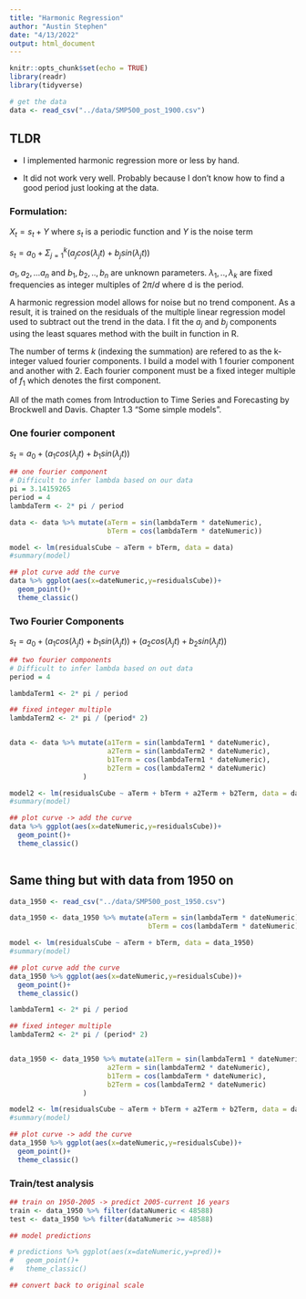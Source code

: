 ```yaml
---
title: "Harmonic Regression"
author: "Austin Stephen"
date: "4/13/2022"
output: html_document
---
```


```r
knitr::opts_chunk$set(echo = TRUE)
library(readr)
library(tidyverse)
```

```r
# get the data
data <- read_csv("../data/SMP500_post_1900.csv")
```

## TLDR

* I implemented harmonic regression more or less by hand.

* It did not work very well. Probably because I don't know how to find a good 
period just looking at the data.

### Formulation:
$X_t = s_t + Y$ where $s_t$ is a periodic function and $Y$ is the noise term

$s_t = a_0 + \Sigma_{j=1}^k(a_j cos(\lambda_jt)+b_jsin(\lambda_j t))$

$a_1,a_2,...a_n$ and $b_1, b_2, ..,b_n$ are unknown parameters. $\lambda_1,..,\lambda_k$ are fixed frequencies as integer multiples of $2\pi / d$ where d is the period.


A harmonic regression model allows for noise but no trend component.
As a result, it is trained on the residuals of the multiple linear regression model used to subtract out the trend in the data. I fit the $a_j$ and $b_j$ components using the 
least squares method with the built in function in R.

The number of terms $k$ (indexing the summation) are refered to as the k-integer valued fourier components. I build a model with 1 fourier component and another with 2. Each fourier component must be 
a fixed integer multiple of $f_1$ which denotes the first component.

All of the math comes from Introduction to Time Series and Forecasting by Brockwell and Davis. Chapter 1.3 "Some simple models".


### One fourier component  

$s_t = a_0 + (a_1 cos(\lambda_jt)+b_1sin(\lambda_j t))$

```r
## one fourier component
# Difficult to infer lambda based on our data
pi = 3.14159265
period = 4
lambdaTerm <- 2* pi / period

data <- data %>% mutate(aTerm = sin(lambdaTerm * dateNumeric),
                        bTerm = cos(lambdaTerm * dateNumeric))

model <- lm(residualsCube ~ aTerm + bTerm, data = data)
#summary(model)

## plot curve add the curve
data %>% ggplot(aes(x=dateNumeric,y=residualsCube))+
  geom_point()+
  theme_classic()
```

### Two Fourier Components   

$s_t = a_0 + (a_1 cos(\lambda_jt)+b_1sin(\lambda_j t)) + (a_2 cos(\lambda_jt)+b_2sin(\lambda_j t))$

```r
## two fourier components
# Difficult to infer lambda based on out data
period = 4

lambdaTerm1 <- 2* pi / period

## fixed integer multiple
lambdaTerm2 <- 2* pi / (period* 2)


data <- data %>% mutate(a1Term = sin(lambdaTerm1 * dateNumeric),
                        a2Term = sin(lambdaTerm2 * dateNumeric),
                        b1Term = cos(lambdaTerm1 * dateNumeric),
                        b2Term = cos(lambdaTerm2 * dateNumeric)
                  )

model2 <- lm(residualsCube ~ aTerm + bTerm + a2Term + b2Term, data = data)
#summary(model)

## plot curve -> add the curve 
data %>% ggplot(aes(x=dateNumeric,y=residualsCube))+
  geom_point()+
  theme_classic()
  
```

## Same thing but with data from 1950 on
```r
data_1950 <- read_csv("../data/SMP500_post_1950.csv")
```

```r
data_1950 <- data_1950 %>% mutate(aTerm = sin(lambdaTerm * dateNumeric),
                                  bTerm = cos(lambdaTerm * dateNumeric))

model <- lm(residualsCube ~ aTerm + bTerm, data = data_1950)
#summary(model)

## plot curve add the curve
data_1950 %>% ggplot(aes(x=dateNumeric,y=residualsCube))+
  geom_point()+
  theme_classic()

lambdaTerm1 <- 2* pi / period

## fixed integer multiple
lambdaTerm2 <- 2* pi / (period* 2)


data_1950 <- data_1950 %>% mutate(a1Term = sin(lambdaTerm1 * dateNumeric),
                        a2Term = sin(lambdaTerm2 * dateNumeric),
                        b1Term = cos(lambdaTerm * dateNumeric),
                        b2Term = cos(lambdaTerm2 * dateNumeric)
                  )

model2 <- lm(residualsCube ~ aTerm + bTerm + a2Term + b2Term, data = data_1950)
#summary(model)

## plot curve -> add the curve 
data_1950 %>% ggplot(aes(x=dateNumeric,y=residualsCube))+
  geom_point()+
  theme_classic()
```

### Train/test analysis

```r
## train on 1950-2005 -> predict 2005-current 16 years
train <- data_1950 %>% filter(dataNumeric < 48588)
test <- data_1950 %>% filter(dataNumeric >= 48588)

## model predictions 

# predictions %>% ggplot(aes(x=dateNumeric,y=pred))+
#   geom_point()+
#   theme_classic()

## convert back to original scale 
```

